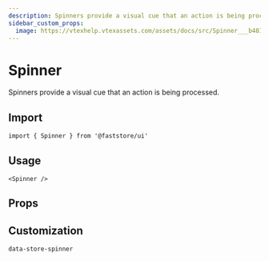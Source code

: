 ```yaml
---
description: Spinners provide a visual cue that an action is being processed.
sidebar_custom_props: 
  image: https://vtexhelp.vtexassets.com/assets/docs/src/Spinner___b481c1dddce9953ecf1e28f1896dfb9e.png
---
```



# Spinner

Spinners provide a visual cue that an action is being processed.

## Import

```tsx
import { Spinner } from '@faststore/ui'
```

## Usage

```tsx live
<Spinner />
```

## Props

<PropsSection name="Spinner" />

## Customization

`data-store-spinner`
